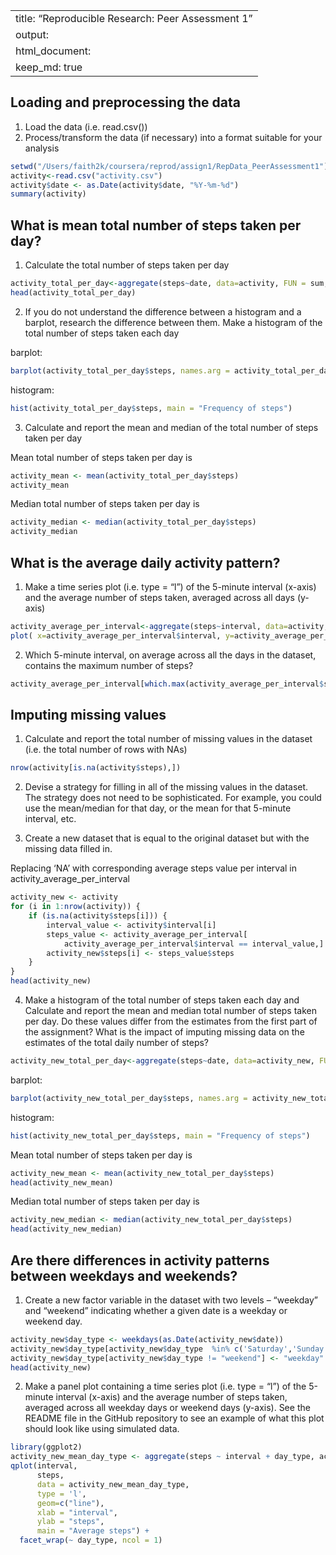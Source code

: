 

---
title: "Reproducible Research: Peer Assessment 1"
output: 
  html_document:
    keep_md: true
---


## Loading and preprocessing the data
1. Load the data (i.e. read.csv())
2. Process/transform the data (if necessary) into a format suitable for your analysis

```r
setwd("/Users/faith2k/coursera/reprod/assign1/RepData_PeerAssessment1")
activity<-read.csv("activity.csv")
activity$date <- as.Date(activity$date, "%Y-%m-%d")
summary(activity)
```


## What is mean total number of steps taken per day?

1. Calculate the total number of steps taken per day
```r
activity_total_per_day<-aggregate(steps~date, data=activity, FUN = sum, na.rm=TRUE)
head(activity_total_per_day)
```

2. If you do not understand the difference between a histogram and a barplot, research the difference between them. Make a histogram of the total number of steps taken each day

barplot:
```r
barplot(activity_total_per_day$steps, names.arg = activity_total_per_day$date, ylab = 'steps', xlab = 'date', main = "Total steps in a day")
```

histogram:
```r
hist(activity_total_per_day$steps, main = "Frequency of steps")
```



3. Calculate and report the mean and median of the total number of steps taken per day


Mean total number of steps taken per day is 
```r
activity_mean <- mean(activity_total_per_day$steps)
activity_mean
```
Median total number of steps taken per day is 
```r
activity_median <- median(activity_total_per_day$steps)
activity_median
```


## What is the average daily activity pattern?
1. Make a time series plot (i.e. type = "l") of the 5-minute interval (x-axis) and the average number of steps taken, averaged across all days (y-axis)

```r
activity_average_per_interval<-aggregate(steps~interval, data=activity, FUN = mean, na.rm=TRUE)
plot( x=activity_average_per_interval$interval, y=activity_average_per_interval$steps, type="l", xlab = "interval", ylab="step", main = "Average number of steps taken")
```

2. Which 5-minute interval, on average across all the days in the dataset, contains the maximum number of steps?
```r
activity_average_per_interval[which.max(activity_average_per_interval$steps),]
```
## Imputing missing values
1. Calculate and report the total number of missing values in the dataset (i.e. the total number of rows with NAs)

```r
nrow(activity[is.na(activity$steps),])
```

2. Devise a strategy for filling in all of the missing values in the dataset. The strategy does not need to be sophisticated. For example, you could use the mean/median for that day, or the mean for that 5-minute interval, etc.

3. Create a new dataset that is equal to the original dataset but with the missing data filled in.

Replacing 'NA' with corresponding average steps value per interval in activity_average_per_interval

```r

activity_new <- activity
for (i in 1:nrow(activity)) {
    if (is.na(activity$steps[i])) {
        interval_value <- activity$interval[i]
        steps_value <- activity_average_per_interval[
            activity_average_per_interval$interval == interval_value,]
        activity_new$steps[i] <- steps_value$steps
    }
}
head(activity_new)
```



4. Make a histogram of the total number of steps taken each day and Calculate and report the mean and median total number of steps taken per day. Do these values differ from the estimates from the first part of the assignment? What is the impact of imputing missing data on the estimates of the total daily number of steps?

```r
activity_new_total_per_day<-aggregate(steps~date, data=activity_new, FUN = sum, na.rm=TRUE)
```

barplot:
```r
barplot(activity_new_total_per_day$steps, names.arg = activity_new_total_per_day$date, ylab = 'steps', xlab = 'date', main = "Total steps in a day")
```

histogram:
```r
hist(activity_new_total_per_day$steps, main = "Frequency of steps")
```

Mean total number of steps taken per day is 
```r
activity_new_mean <- mean(activity_new_total_per_day$steps)
head(activity_new_mean)
```
Median total number of steps taken per day is 
```r
activity_new_median <- median(activity_new_total_per_day$steps)
head(activity_new_median)
```


## Are there differences in activity patterns between weekdays and weekends?
1. Create a new factor variable in the dataset with two levels – “weekday” and “weekend” indicating whether a given date is a weekday or weekend day.

```r
activity_new$day_type <- weekdays(as.Date(activity_new$date))
activity_new$day_type[activity_new$day_type  %in% c('Saturday','Sunday') ] <- "weekend"
activity_new$day_type[activity_new$day_type != "weekend"] <- "weekday"
head(activity_new)
```
2. Make a panel plot containing a time series plot (i.e. type = "l") of the 5-minute interval (x-axis) and the average number of steps taken, averaged across all weekday days or weekend days (y-axis). See the README file in the GitHub repository to see an example of what this plot should look like using simulated data.
```r
library(ggplot2)
activity_new_mean_day_type <- aggregate(steps ~ interval + day_type, activity_new, mean)
qplot(interval, 
      steps, 
      data = activity_new_mean_day_type, 
      type = 'l', 
      geom=c("line"),
      xlab = "interval", 
      ylab = "steps", 
      main = "Average steps") +
  facet_wrap(~ day_type, ncol = 1)
```


